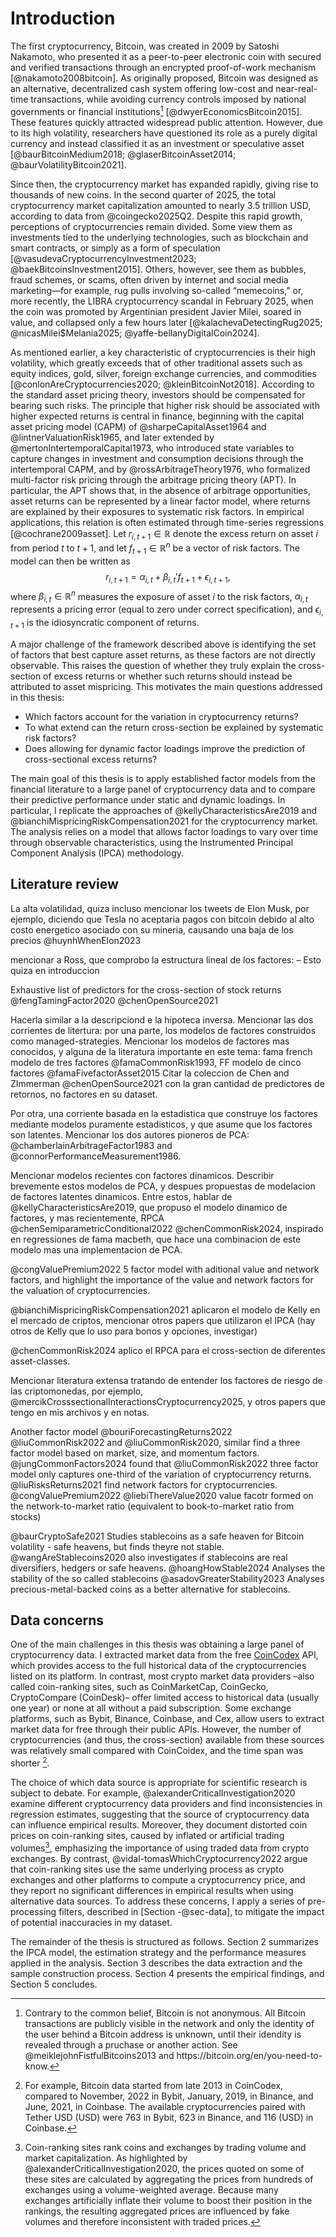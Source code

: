 # Introduction

The first cryptocurrency, Bitcoin, was created in 2009 by Satoshi Nakamoto, who presented it as a peer-to-peer electronic coin with secured and verified transactions through an encrypted proof-of-work mechanism [@nakamoto2008bitcoin]. As originally proposed, Bitcoin was designed as an alternative, decentralized cash system offering low-cost and near-real-time transactions, while avoiding currency controls imposed by national governments or financial institutions^[Contrary to the common belief, Bitcoin is not anonymous. All Bitcoin transactions are publicly visible in the network and only the identity of the user behind a Bitcoin address is unknown, until their idendity is revealed through a pruchase or another action. See @meiklejohnFistfulBitcoins2013 and https://bitcoin.org/en/you-need-to-know.] [@dwyerEconomicsBitcoin2015]. These features quickly attracted widespread public attention. However, due to its high volatility, researchers have questioned its role as a purely digital currency and instead classified it as an investment or speculative asset [@baurBitcoinMedium2018; @glaserBitcoinAsset2014; @baurVolatilityBitcoin2021].

Since then, the cryptocurrency market has expanded rapidly, giving rise to thousands of new coins. In the second quarter of 2025, the total cryptocurrency market capitalization amounted to nearly 3.5 trillion USD, according to data from @coingecko2025Q2. Despite this rapid growth, perceptions of cryptocurrencies remain divided. Some view them as investments tied to the underlying technologies, such as blockchain and smart contracts, or simply as a form of speculation [@vasudevaCryptocurrencyInvestment2023; @baekBitcoinsInvestment2015]. Others, however, see them as bubbles, fraud schemes, or scams, often driven by internet and social media marketing—for example, rug pulls involving so-called “memecoins,” or, more recently, the LIBRA cryptocurrency scandal in February 2025, when the coin was promoted by Argentinian president Javier Milei, soared in value, and collapsed only a few hours later [@kalachevaDetectingRug2025; @nicasMilei$Melania2025; @yaffe-bellanyDigitalCoin2024].

As mentioned earlier, a key characteristic of cryptocurrencies is their high volatility, which greatly exceeds that of other traditional assets such as equity indices, gold, silver, foreign exchange currencies, and commodities  [@conlonAreCryptocurrencies2020; @kleinBitcoinNot2018]. According to the standard asset pricing theory, investors should be compensated for bearing such risks. The principle that higher risk should be associated with higher expected returns is central in finance, beginning with the capital asset pricing model (CAPM) of @sharpeCapitalAsset1964 and @lintnerValuationRisk1965, and later extended by @mertonIntertemporalCapital1973, who introduced state variables to capture changes in investment and consumption decisions through the intertemporal CAPM,  and by @rossArbitrageTheory1976, who formalized multi-factor risk pricing through the arbitrage pricing theory (APT). In particular, the APT shows that, in the absence of arbitrage opportunities, asset returns can be represented by a linear factor model, where returns are explained by their exposures to systematic risk factors. In empirical applications, this relation is often estimated through time-series regressions [@cochrane2009asset]. Let $r_{i,t+1} \in \mathbb{R}$ denote the excess return on asset $i$ from period $t$ to $t+1$, and let $f_{t+1} \in \mathbb{R}^n$ be a vector of risk factors. The model can then be written as  
$$
r_{i,t+1} = \alpha_{i,t} + \beta_{i,t}' f_{t+1} + \epsilon_{i,t+1},
$$
where $\beta_{i,t} \in \mathbb{R}^n$ measures the exposure of asset $i$ to the risk factors, $\alpha_{i,t}$ represents a pricing error (equal to zero under correct specification), and $\epsilon_{i,t+1}$ is the idiosyncratic component of returns.  

A major challenge of the framework described above is identifying the set of factors that best capture asset returns, as these factors are not directly observable. This raises the question of whether they truly explain the cross-section of excess returns or whether such returns should instead be attributed to asset mispricing. This motivates the main questions addressed in this thesis:

- Which factors account for the variation in cryptocurrency returns? 
- To what extend can the return cross-section be explained by systematic risk factors?
- Does allowing for dynamic factor loadings improve the prediction of cross-sectional excess returns? 

The main goal of this thesis is to apply established factor models from the financial literature to a large panel of cryptocurrency data and to compare their predictive performance under static and dynamic loadings. In particular, I replicate the approaches of @kellyCharacteristicsAre2019 and @bianchiMispricingRiskCompensation2021 for the  cryptocurrency market. The analysis relies on a model that allows factor loadings to vary over time through observable characteristics, using the Instrumented Principal Component Analysis (IPCA) methodology.


## Literature review

La alta volatilidad, quiza incluso mencionar los tweets de Elon Musk, por ejemplo, diciendo que Tesla no aceptaria pagos con bitcoin debido al alto costo energetico asociado con su mineria, causando una baja de los precios @huynhWhenElon2023



mencionar a Ross, que comprobo la estructura lineal de los factores: -- Esto quiza en introduccion

Exhaustive list of predictors for the cross-section of stock returns @fengTamingFactor2020 @chenOpenSource2021

Hacerla similar a la descripciond e la hipoteca inversa. Mencionar las dos corrientes de litertura: por una parte, los modelos de factores construidos como managed-strategies. Mencionar los modelos de factores mas conocidos, y alguna de la literatura importante en este tema: fama french modelo de tres factores @famaCommonRisk1993, FF modelo de cinco factores @famaFivefactorAsset2015
Citar la coleccion de Chen and ZImmerman @chenOpenSource2021 con la gran cantidad de predictores de retornos, no factores en su dataset. 

Por otra, una corriente basada en la estadistica que construye los factores mediante modelos puramente estadisticos, y que asume que los factores son latentes. Mencionar los dos autores pioneros de PCA: @chamberlainArbitrageFactor1983 and @connorPerformanceMeasurement1986. 

Mencionar modelos recientes con factores dinamicos. Describir brevemente estos modelos de PCA, y despues propuestas de modelacion de factores latentes dinamicos. Entre estos, hablar de @kellyCharacteristicsAre2019, que propuso el modelo dinamico de factores, y mas recientemente, RPCA @chenSemiparametricConditional2022 @chenCommonRisk2024, inspirado en regressiones de fama macbeth, que hace una combinacion de este modelo mas una implementacion de PCA. 

@congValuePremium2022 5 factor model with aditional value and network factors, and highlight the importance of the value and network factors for the valuation of cryptocurrencies. 

@bianchiMispricingRiskCompensation2021 aplicaron el modelo de Kelly en el mercado de criptos, mencionar otros papers que utilizaron el IPCA (hay otros de Kelly que lo uso para bonos y opciones, investigar)

@chenCommonRisk2024 aplico el RPCA para el cross-section de diferentes asset-classes. 

Mencionar literatura extensa tratando de entender los factores de riesgo de las criptomonedas, por ejemplo, @mercikCrosssectionalInteractionsCryptocurrency2025, y otros papers que tengo en mis archivos y en notas.

Another factor model @bouriForecastingReturns2022
@liuCommonRisk2022 and @liuCommonRisk2020, similar find a three factor model based on market, size, and momentum factors. 
@jungCommonFactors2024 found that @liuCommonRisk2022 three factor model only captures one-third of the variation of cryptocurrency returns. 
@liuRisksReturns2021 find network factors for cryptocurrencies. 
@congValuePremium2022 @liebiThereValue2020 value facotr formed on the network-to-market ratio (equivalent to book-to-market ratio from stocks)

@baurCryptoSafe2021 Studies stablecoins as a safe heaven for Bitcoin volatility - safe heavens, but finds theyre not stable. 
@wangAreStablecoins2020 also investigates if stablecoins are real diversifiers, hedgers or safe heavens. 
@hoangHowStable2024 Analyses the stability of the so called stablecoins
@asadovGreaterStability2023 Analyses precious-metal-backed coins as a better alternative for stablecoins. 

## Data concerns

One of the main challenges in this thesis was obtaining a large panel of cryptocurrency data. I extracted market data from the free [CoinCodex](https://coincodex.com/) API, which provides access to the full historical data of the cryptocurrencies listed on its platform. In contrast, most crypto market data providers --also called coin-ranking sites, such as CoinMarketCap, CoinGecko, CryptoCompare (CoinDesk)-- offer limited access to historical data (usually one year) or none at all without a paid subscription. Some exchange platforms, such as Bybit, Binance, Coinbase, and Cex, allow users to extract market data for free through their public APIs. However, the number of cryptocurrencies (and thus, the cross-section) available from these sources was relatively small compared with CoinCoidex, and the time span was shorter ^[For example, Bitcoin data started from late 2013 in CoinCodex, compared to November, 2022 in Bybit, January, 2019, in Binance, and June, 2021, in Coinbase. The available cryptocurrencies paired with Tether USD (USD) were 763 in Bybit, 623 in Binance, and 116 (USD) in Coinbase.]. 

The choice of which data source is appropriate for scientific research is subject to debate. For example, @alexanderCriticalInvestigation2020 examine different cryptocurrency data providers and find inconsistencies in regression estimates, suggesting that the source of cryptocurrency data can influence empirical results.  Moreover, they document distorted coin prices on coin-ranking sites, caused by inflated or artificial trading volumes^[Coin-ranking sites rank coins and exchanges by trading volume and market capitalization. As highlighted by @alexanderCriticalInvestigation2020, the prices quoted on some of these sites are calculated by aggregating the prices from hundreds of exchanges using a volume-weighted average. Because many exchanges artificially inflate their volume to boost their position in the rankings, the resulting aggregated prices are influenced by fake volumes and therefore inconsistent with traded prices.], emphasizing the importance of using traded data from crypto exchanges. By contrast, @vidal-tomasWhichCryptocurrency2022 argue that coin-ranking sites use the same underlying process as crypto exchanges and other platforms to compute a cryptocurrency price, and they report no significant differences in empirical results when using alternative data sources. To address these concerns, I apply a series of pre-processing filters, described in [Section -@sec-data], to mitigate the impact of potential inaccuracies in my dataset. 

The remainder of the thesis is structured as follows. Section 2 summarizes the IPCA model, the estimation strategy and the performance measures applied in the analysis. Section 3 describes the data extraction and the sample construction process. Section 4 presents the empirical findings, and Section 5 concludes. 
